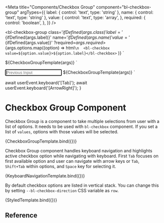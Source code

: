 
<Meta
  title="Components/Checkbox Group"
  component="bl-checkbox-group"
  argTypes={{
    label: {
      control: 'text',
      type: 'string'
    },
    name: {
      control: 'text',
      type: 'string'
    },
    value: {
      control: 'text',
      type: 'array',
    },
    required: {
      control: 'boolean',
    },
  }}
/>

<bl-checkbox-group
    class='${ifDefined(args.class)}'
    label='${ifDefined(args.label)}'
    name='${ifDefined(args.name)}'
    value='${ifDefined(args.value)}'
    ?required=${args.required}
    >${args.options.map((option) =>
      html`\n  <bl-checkbox value=${option.value}>${option.label}</bl-checkbox>`
    )}
</bl-checkbox-group>`

<style>
  .${args.class} {
    --bl-checkbox-direction: row;
  }
</style>
${CheckboxGroupTemplate(args)}
`

<input id="previnput" placeholder="Previous Input" autofocus>
${CheckboxGroupTemplate(args)}
`

  await userEvent.keyboard('[Tab]');
  await userEvent.keyboard('[ArrowRight]');
}

# Checkbox Group Component

Checkbox Group is a component to take multiple selections from user with a list of options. It needs to be used with `bl-checkbox` component.
If you set a list of `values`, options with those values will be selected.

<Canvas>
  <Story name="Basic Usage" args={{ label: 'Favorite animals', name: 'favoriteAnimals', value:'["dog","bird"]', options: [{ value: 'cat', label: 'Cat'}, {value: 'dog', label: 'Dog'},{value: 'bird', label: 'Bird'}] }}>
    {CheckboxGroupTemplate.bind({})}
  </Story>
</Canvas>

Checkbox Group component handles keyboard navigation and highlights active checkbox option while navigating with keyboard. First `Tab` focuses on first available option and user can navigate with arrow keys or `Tab`, `Shift+Tab` within options, and `Space` key for selecting it.

<Canvas>
  <Story name="Focused option"  args={{ label: 'Favorite animals', name: 'favoriteAnimals',  options: [{ value: 'cat', label: 'Cat'}, {value: 'dog', label: 'Dog'}] }} play={focusSecondOption}>
    {KeyboardNavigationTemplate.bind({})}
  </Story>
</Canvas>

By default checkbox options are listed in vertical stack. You can change this by setting `--bl-checkbox-direction` CSS variable as `row`.

<Canvas>
  <Story name="Horizontal Stack" args={{ label: 'Favorite animals', name: 'favoriteAnimals',  options: [{ value: 'cat', label: 'Cat'}, {value: 'dog', label: 'Dog'}],class: 'favorite-animals' }}>
    {StyledTemplate.bind({})}
  </Story>
</Canvas>

## Reference

<ArgsTable of="bl-checkbox-group" />
